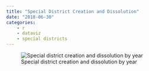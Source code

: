 ```yaml
---
title: "Special District Creation and Dissolution"
date: "2018-06-30"
categories: 
    - r
    - dataviz
    - special districts
---
```


::: {.column-page}
![Special district creation and dissolution by year](../../files/img/spdist.png){fig-align="center"}
:::

